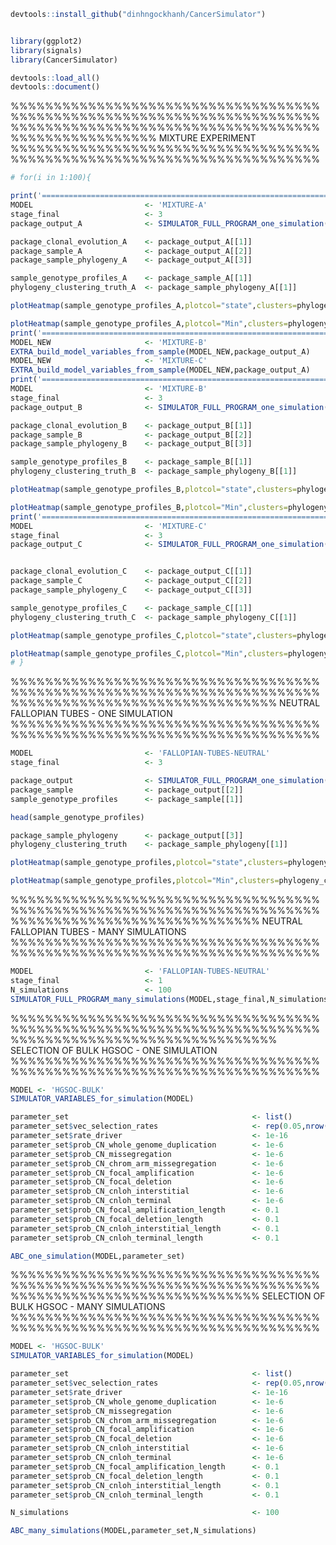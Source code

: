 ```r
devtools::install_github("dinhngockhanh/CancerSimulator")


library(ggplot2)
library(signals)
library(CancerSimulator)

devtools::load_all()
devtools::document()
```

%%%%%%%%%%%%%%%%%%%%%%%%%%%%%%%%%%%%%%%%%%%%%%%%%%%%%%%%%%%%%%%%%%%%%%%%
%%%%%%%%%%%%%%%%%%%%%%%%%%%%%%%%%%%%%%%%%%%%%%%%%%%%% MIXTURE EXPERIMENT
%%%%%%%%%%%%%%%%%%%%%%%%%%%%%%%%%%%%%%%%%%%%%%%%%%%%%%%%%%%%%%%%%%%%%%%%

```r
# for(i in 1:100){

print('================================================================================   PART A')
MODEL                         <- 'MIXTURE-A'
stage_final                   <- 3
package_output_A              <- SIMULATOR_FULL_PROGRAM_one_simulation(MODEL,stage_final)

package_clonal_evolution_A    <- package_output_A[[1]]
package_sample_A              <- package_output_A[[2]]
package_sample_phylogeny_A    <- package_output_A[[3]]

sample_genotype_profiles_A    <- package_sample_A[[1]]
phylogeny_clustering_truth_A  <- package_sample_phylogeny_A[[1]]

plotHeatmap(sample_genotype_profiles_A,plotcol="state",clusters=phylogeny_clustering_truth_A$clustering,tree=phylogeny_clustering_truth_A$tree,reorderclusters=TRUE,plottree=TRUE)

plotHeatmap(sample_genotype_profiles_A,plotcol="Min",clusters=phylogeny_clustering_truth_A$clustering,tree=phylogeny_clustering_truth_A$tree,reorderclusters=TRUE,plottree=TRUE)
print('================================================================================   PREPARE INITIAL STATE FOR EXPERIMENTS B AND C')
MODEL_NEW                     <- 'MIXTURE-B'
EXTRA_build_model_variables_from_sample(MODEL_NEW,package_output_A)
MODEL_NEW                     <- 'MIXTURE-C'
EXTRA_build_model_variables_from_sample(MODEL_NEW,package_output_A)
print('================================================================================   PART B')
MODEL                         <- 'MIXTURE-B'
stage_final                   <- 3
package_output_B              <- SIMULATOR_FULL_PROGRAM_one_simulation(MODEL,stage_final)

package_clonal_evolution_B    <- package_output_B[[1]]
package_sample_B              <- package_output_B[[2]]
package_sample_phylogeny_B    <- package_output_B[[3]]

sample_genotype_profiles_B    <- package_sample_B[[1]]
phylogeny_clustering_truth_B  <- package_sample_phylogeny_B[[1]]

plotHeatmap(sample_genotype_profiles_B,plotcol="state",clusters=phylogeny_clustering_truth_B$clustering,tree=phylogeny_clustering_truth_B$tree,reorderclusters=TRUE,plottree=TRUE)

plotHeatmap(sample_genotype_profiles_B,plotcol="Min",clusters=phylogeny_clustering_truth_B$clustering,tree=phylogeny_clustering_truth_B$tree,reorderclusters=TRUE,plottree=TRUE)
print('================================================================================   PART C')
MODEL                         <- 'MIXTURE-C'
stage_final                   <- 3
package_output_C              <- SIMULATOR_FULL_PROGRAM_one_simulation(MODEL,stage_final)


package_clonal_evolution_C    <- package_output_C[[1]]
package_sample_C              <- package_output_C[[2]]
package_sample_phylogeny_C    <- package_output_C[[3]]

sample_genotype_profiles_C    <- package_sample_C[[1]]
phylogeny_clustering_truth_C  <- package_sample_phylogeny_C[[1]]

plotHeatmap(sample_genotype_profiles_C,plotcol="state",clusters=phylogeny_clustering_truth_C$clustering,tree=phylogeny_clustering_truth_C$tree,reorderclusters=TRUE,plottree=TRUE)

plotHeatmap(sample_genotype_profiles_C,plotcol="Min",clusters=phylogeny_clustering_truth_C$clustering,tree=phylogeny_clustering_truth_C$tree,reorderclusters=TRUE,plottree=TRUE)
# }
```



%%%%%%%%%%%%%%%%%%%%%%%%%%%%%%%%%%%%%%%%%%%%%%%%%%%%%%%%%%%%%%%%%%%%%%%%
%%%%%%%%%%%%%%%%%%%%%%%%%%%%%%% NEUTRAL FALLOPIAN TUBES - ONE SIMULATION
%%%%%%%%%%%%%%%%%%%%%%%%%%%%%%%%%%%%%%%%%%%%%%%%%%%%%%%%%%%%%%%%%%%%%%%%

```r
MODEL                         <- 'FALLOPIAN-TUBES-NEUTRAL'
stage_final                   <- 3

package_output                <- SIMULATOR_FULL_PROGRAM_one_simulation(MODEL,stage_final)
package_sample                <- package_output[[2]]
sample_genotype_profiles      <- package_sample[[1]]

head(sample_genotype_profiles)

package_sample_phylogeny      <- package_output[[3]]
phylogeny_clustering_truth    <- package_sample_phylogeny[[1]]

plotHeatmap(sample_genotype_profiles,plotcol="state",clusters=phylogeny_clustering_truth$clustering,tree=phylogeny_clustering_truth$tree,reorderclusters=TRUE,plottree=TRUE)

plotHeatmap(sample_genotype_profiles,plotcol="Min",clusters=phylogeny_clustering_truth$clustering,tree=phylogeny_clustering_truth$tree,reorderclusters=TRUE,plottree=TRUE)
```

%%%%%%%%%%%%%%%%%%%%%%%%%%%%%%%%%%%%%%%%%%%%%%%%%%%%%%%%%%%%%%%%%%%%%%%%
%%%%%%%%%%%%%%%%%%%%%%%%%%%%% NEUTRAL FALLOPIAN TUBES - MANY SIMULATIONS
%%%%%%%%%%%%%%%%%%%%%%%%%%%%%%%%%%%%%%%%%%%%%%%%%%%%%%%%%%%%%%%%%%%%%%%%

```r
MODEL                         <- 'FALLOPIAN-TUBES-NEUTRAL'
stage_final                   <- 1
N_simulations                 <- 100
SIMULATOR_FULL_PROGRAM_many_simulations(MODEL,stage_final,N_simulations)
```

%%%%%%%%%%%%%%%%%%%%%%%%%%%%%%%%%%%%%%%%%%%%%%%%%%%%%%%%%%%%%%%%%%%%%%%%
%%%%%%%%%%%%%%%%%%%%%%%%%%%%%%% SELECTION OF BULK HGSOC - ONE SIMULATION
%%%%%%%%%%%%%%%%%%%%%%%%%%%%%%%%%%%%%%%%%%%%%%%%%%%%%%%%%%%%%%%%%%%%%%%%

```r
MODEL <- 'HGSOC-BULK'
SIMULATOR_VARIABLES_for_simulation(MODEL)

parameter_set                                         <- list()
parameter_set$vec_selection_rates                     <- rep(0.05,nrow(driver_library))
parameter_set$rate_driver                             <- 1e-16
parameter_set$prob_CN_whole_genome_duplication        <- 1e-6
parameter_set$prob_CN_missegregation                  <- 1e-6
parameter_set$prob_CN_chrom_arm_missegregation        <- 1e-6
parameter_set$prob_CN_focal_amplification             <- 1e-6
parameter_set$prob_CN_focal_deletion                  <- 1e-6
parameter_set$prob_CN_cnloh_interstitial              <- 1e-6
parameter_set$prob_CN_cnloh_terminal                  <- 1e-6
parameter_set$prob_CN_focal_amplification_length      <- 0.1
parameter_set$prob_CN_focal_deletion_length           <- 0.1
parameter_set$prob_CN_cnloh_interstitial_length       <- 0.1
parameter_set$prob_CN_cnloh_terminal_length           <- 0.1

ABC_one_simulation(MODEL,parameter_set)
```

%%%%%%%%%%%%%%%%%%%%%%%%%%%%%%%%%%%%%%%%%%%%%%%%%%%%%%%%%%%%%%%%%%%%%%%%
%%%%%%%%%%%%%%%%%%%%%%%%%%%%% SELECTION OF BULK HGSOC - MANY SIMULATIONS
%%%%%%%%%%%%%%%%%%%%%%%%%%%%%%%%%%%%%%%%%%%%%%%%%%%%%%%%%%%%%%%%%%%%%%%%

```r
MODEL <- 'HGSOC-BULK'
SIMULATOR_VARIABLES_for_simulation(MODEL)

parameter_set                                         <- list()
parameter_set$vec_selection_rates                     <- rep(0.05,nrow(driver_library))
parameter_set$rate_driver                             <- 1e-16
parameter_set$prob_CN_whole_genome_duplication        <- 1e-6
parameter_set$prob_CN_missegregation                  <- 1e-6
parameter_set$prob_CN_chrom_arm_missegregation        <- 1e-6
parameter_set$prob_CN_focal_amplification             <- 1e-6
parameter_set$prob_CN_focal_deletion                  <- 1e-6
parameter_set$prob_CN_cnloh_interstitial              <- 1e-6
parameter_set$prob_CN_cnloh_terminal                  <- 1e-6
parameter_set$prob_CN_focal_amplification_length      <- 0.1
parameter_set$prob_CN_focal_deletion_length           <- 0.1
parameter_set$prob_CN_cnloh_interstitial_length       <- 0.1
parameter_set$prob_CN_cnloh_terminal_length           <- 0.1

N_simulations                                         <- 100

ABC_many_simulations(MODEL,parameter_set,N_simulations)
```
